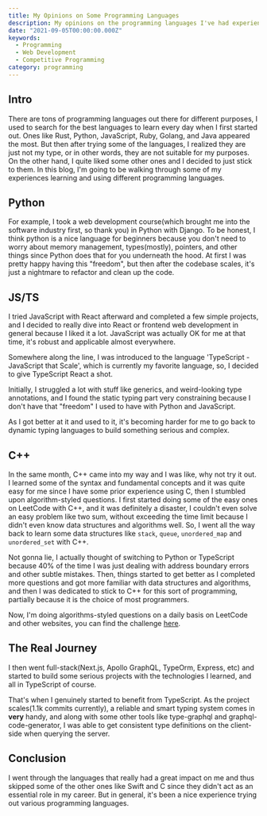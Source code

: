```yaml
---
title: My Opinions on Some Programming Languages
description: My opinions on the programming languages I've had experience with.
date: "2021-09-05T00:00:00.000Z"
keywords:
  - Programming
  - Web Development
  - Competitive Programming
category: programming
---
```


## Intro

There are tons of programming languages out there for different purposes, I used to search for the best languages to learn every day when I first started out. Ones like Rust, Python, JavaScript, Ruby, Golang, and Java appeared the most. But then after trying some of the languages, I realized they are just not my type, or in other words, they are not suitable for my purposes. On the other hand, I quite liked some other ones and I decided to just stick to them. In this blog, I'm going to be walking through some of my experiences learning and using different programming languages.

<SizedImage alt="" src="https://raw.githubusercontent.com/timthedev07/my-website/dev/assets/programming-languages.jpg" width="1440" height="810" />



## Python

For example, I took a web development course(which brought me into the software industry first, so thank you) in Python with Django. To be honest, I think python is a nice language for beginners because you don't need to worry about memory management, types(mostly), pointers, and other things since Python does that for you underneath the hood. At first I was pretty happy having this "freedom", but then after the codebase scales, it's just a nightmare to refactor and clean up the code.

<SizedImage alt="" src="https://raw.githubusercontent.com/timthedev07/my-website/dev/assets/django.jpg" width="1440" height="810" />



## JS/TS

I tried JavaScript with React afterward and completed a few simple projects, and I decided to really dive into React or frontend web development in general because I liked it a lot. JavaScript was actually OK for me at that time, it's robust and applicable almost everywhere.

Somewhere along the line, I was introduced to the language 'TypeScript - JavaScript that Scale', which is currently my favorite language, so, I decided to give TypeScript React a shot.

Initially, I struggled a lot with stuff like generics, and weird-looking type annotations, and I found the static typing part very constraining because I don't have that "freedom" I used to have with Python and JavaScript.

As I got better at it and used to it, it's becoming harder for me to go back to dynamic typing languages to build something serious and complex.

## C++

In the same month, C++ came into my way and I was like, why not try it out. I learned some of the syntax and fundamental concepts and it was quite easy for me since I have some prior experience using C, then I stumbled upon algorithm-styled questions. I first started doing some of the easy ones on LeetCode with C++, and it was definitely a disaster, I couldn't even solve an easy problem like two sum, without exceeding the time limit because I didn't even know data structures and algorithms well. So, I went all the way back to learn some data structures like `stack`, `queue`, `unordered_map` and `unordered_set` with C++.

<SizedImage alt="" src="https://raw.githubusercontent.com/timthedev07/my-website/dev/assets/cpp.png" width="1440" height="810" />



Not gonna lie, I actually thought of switching to Python or TypeScript because 40% of the time I was just dealing with address boundary errors and other subtle mistakes. Then, things started to get better as I completed more questions and got more familiar with data structures and algorithms, and then I was dedicated to stick to C++ for this sort of programming, partially because it is the choice of most programmers.

Now, I'm doing algorithms-styled questions on a daily basis on LeetCode and other websites, you can find the challenge [here](https://github.com/timthedev07/200algo-in-200days).

## The Real Journey

I then went full-stack(Next.js, Apollo GraphQL, TypeOrm, Express, etc) and started to build some serious projects with the technologies I learned, and all in TypeScript of course.

<SizedImage alt="" src="https://raw.githubusercontent.com/timthedev07/my-website/dev/assets/fullstack.jpg" width="1440" height="810" />



That's when I genuinely started to benefit from TypeScript. As the project scales(1.1k commits currently), a reliable and smart typing system comes in **very** handy, and along with some other tools like type-graphql and graphql-code-generator, I was able to get consistent type definitions on the client-side when querying the server.

## Conclusion

I went through the languages that really had a great impact on me and thus skipped some of the other ones like Swift and C since they didn't act as an essential role in my career. But in general, it's been a nice experience trying out various programming languages.
